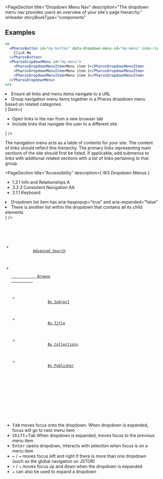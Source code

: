 
<PageSection
  title="Dropdown Menu Nav"
  description="The dropdown menu nav provides users an overview of your site's page hierarchy."
  isHeader
  storyBookType="components"
></PageSection>

## Examples

```jsx live
<>
  <PharosButton id="my-button" data-dropdown-menu-id="my-menu" icon-right="chevron-down">
    Click Me
  </PharosButton>
  <PharosDropdownMenu id="my-menu">
    <PharosDropdownMenuItem>Menu item 1</PharosDropdownMenuItem>
    <PharosDropdownMenuItem>Menu item 2</PharosDropdownMenuItem>
    <PharosDropdownMenuItem>Menu item 3</PharosDropdownMenuItem>
  </PharosDropdownMenu>
</>
```

<PageSection
  topMargin
  title="Usage"
  description="Dropdown menu navs include a list of links that move users between sections of the application."
/>

<PageSection title="Best practices">
  <BestPractices
    Do={
      <ul>
        <li>Ensure all links and menu items navigate to a URL</li>
        <li>
          Group navigation menu items together in a Pharos dropdown menu based on related categories
        </li>
      </ul>
    }
    Dont={
      <ul>
        <li>Open links in the nav from a new browser tab</li>
        <li>Include links that navigate the user to a different site</li>
      </ul>
    }
  />
</PageSection>

<PageSection title="Content guidelines">
  <p>
    The navigation menu acts as a table of contents for your site. The content of links should
    reflect this hierarchy. The primary links representing main sections of the site should first be
    listed. If applicable, add submenus to links with additional related sections with a list of
    links pertaining to that group.
  </p>
</PageSection>

<PageSection
  title="Accessibility"
  description={
    <PharosLink href="https://www.w3.org/WAI/tutorials/menus/flyout/">W3 Dropdown Menus</PharosLink>
  }
>
  <PageSection subSectionLevel={1} title="Relevant WCAG guidelines">
    <ul>
      <li>
        <PharosLink href="https://www.w3.org/WAI/WCAG21/Understanding/info-and-relationships.html">
          1.3.1 Info and Relationships A
        </PharosLink>
      </li>
      <li>
        <PharosLink href="https://www.w3.org/WAI/WCAG21/Understanding/consistent-navigation">
          3.2.3 Consistent Navigation AA
        </PharosLink>
      </li>
      <li>
        <PharosLink href="https://www.w3.org/WAI/WCAG21/Understanding/keyboard">
          2.1.1 Keyboard
        </PharosLink>
      </li>
    </ul>
  </PageSection>
  <PageSection
    subSectionLevel={1}
    title="Importance"
    description="Dropdowns all users to better understand how menu items are related based on their grouping"
  />
  <PageSection
    subSectionLevel={1}
    title="Visual expectations"
    description="Dropdowns include some indication that they are expandable/interactable"
  />
  <PageSection
    subSectionLevel={1}
    title="Code expectations"
    description={
      <ul>
        <li>Dropdown list item has aria-haspopup="true" and aria-expanded="false"</li>
        <li>There is another list within the dropdown that contains all its child elements</li>
      </ul>
    }
  />
  <code>
    <nav role="navigation" aria-label="global">
      <ul>
        <li>
          <a href="...">Advanced Search</a>
        </li>
        <li className="...">
          <a href="..." aria-haspopup="true" aria-expanded="false">
            Browse
          </a>
          <ul>
            <li>
              <a href="...">By Subject</a>
            </li>
            <li>
              <a href="...">By Title</a>
            </li>
            <li>
              <a href="...">By Collections</a>
            </li>
            <li>
              <a href="...">By Publisher</a>
            </li>
          </ul>
        </li>
      </ul>
    </nav>
  </code>
  <PageSection subSectionLevel={1} title="Expected actions">
    <PageSection
      subSectionLevel={2}
      title="Screen reader"
      description='Reads "dropdown name, collapsed, menu item"'
    />
    <PageSection subSectionLevel={2} title="Keyboard">
      <ul>
        <li>
          <kbd>Tab</kbd> moves focus onto the dropdown. When dropdown is expanded, focus will go to
          next menu item
        </li>
        <li>
          <kbd>Shift</kbd>+<kbd>Tab</kbd> When dropdown is expanded, moves focus to the previous
          menu item
        </li>
        <li>
          <kbd>Enter</kbd> opens dropdown, interacts with selection when focus is on a menu item
        </li>
        <li>
          <kbd>←</kbd> / <kbd>→</kbd> moves focus left and right if there is more than one dropdown
          (such as the global navigation on JSTOR)
        </li>
        <li>
          <kbd>↑</kbd> / <kbd>↓</kbd> moves focus up and down when the dropdown is expanded
        </li>
        <li>
          <kbd>↓</kbd> can also be used to expand a dropdown
        </li>
      </ul>
    </PageSection>
  </PageSection>
</PageSection>
